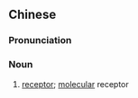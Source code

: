 {{also|受体}}
==Chinese==
{{zh-forms|s=受体}}
{{wikipedia|lang=zh}}

===Pronunciation===
{{zh-pron
|m=shòutǐ
|c=sau6 tai2
|cat=n
}}

===Noun===
{{zh-noun}}

# {{lb|zh|biochemistry}} [[receptor]]; [[molecular]] receptor